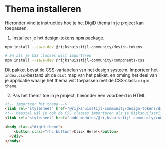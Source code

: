 
<Meta title="Rijkshuisstijl Community/Design Tokens/DigiD Thema" />

# Thema installeren

Hieronder vind je instructies hoe je het DigiD thema in je project kan toepassen.

1. Installeer je het [design-tokens npm package](https://www.npmjs.com/package/@rijkshuisstijl-community/design-tokens).

```bash
npm install --save-dev @rijkshuisstijl-community/design-tokens

# En als je CSS classes wilt importeren
npm install --save-dev @rijkshuisstijl-community/components-css
```

Dit pakket bevat de CSS-variabelen van het design systeem. Importeer het `index.css`-bestand uit de `dist` map van het pakket, en omring het deel van je applicatie waar je het thema wilt toepassen met de CSS-class: `digid-theme`.

2. Pas het thema toe in je project, hieronder een voorbeeld in HTML

```html
<!-- Importeer het thema -->
<link rel="stylesheet" href="@rijkshuisstijl-community/design-tokens/dist/digid-theme/index.css" />
<!-- Meestal wil je ook de CSS classes importeren als je Rijkshuijsstijl-community componenten gebruikt -->
<link rel="stylesheet" href="node_modules/@rijkshuisstijl-community/components-css/dist/index.css" />

<body class="digid-theme">
    <button class="rhc-button">Click Here!</button>
  </div>
</body>
```
